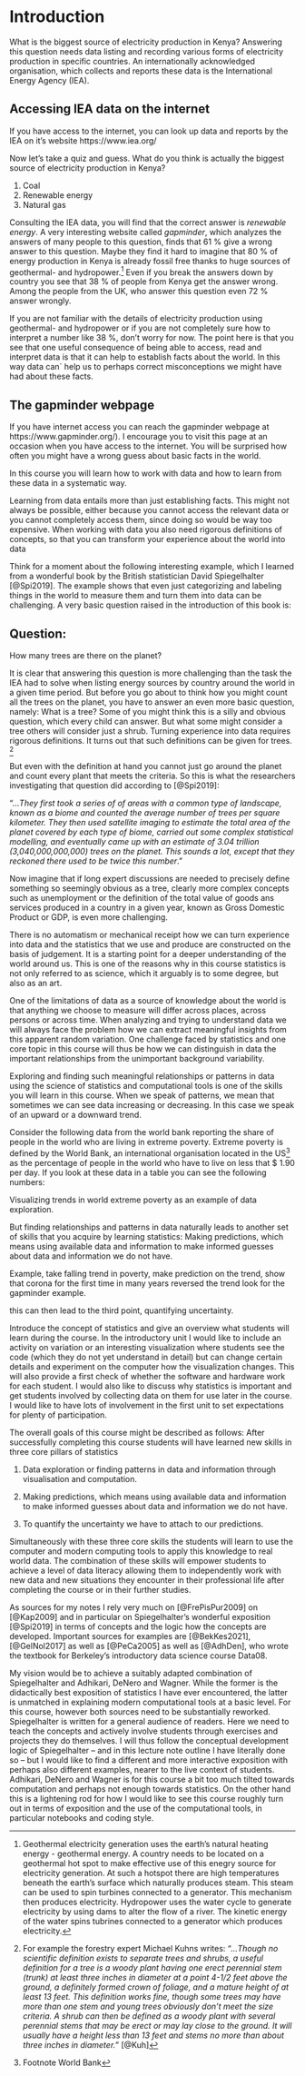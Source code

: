 # **Introduction**

What is the biggest source of electricity production in Kenya? Answering 
this question needs data listing and recording various forms of 
electricity production in specific countries. An internationally 
acknowledged organisation, which collects and reports these data 
is the International Energy Agency (IEA). 

:::{.callout-tip}
## Accessing IEA data on the internet

If you have access to the internet,
you can look up data and reports by the IEA on it's website
https://www.iea.org/ 
:::



Now let's take a quiz and guess. What do you think is
actually the biggest source of electricity production in Kenya?

1. Coal
2. Renewable energy
3. Natural gas

Consulting the IEA data, you will find that the correct answer 
is *renewable energy*. A very interesting website 
called *gapminder*, which analyzes the answers of
many people to this question, finds that 61 % give a wrong answer to this
question. Maybe they find it hard to imagine that 80 % of energy production in 
Kenya is already fossil free thanks to huge 
sources of geothermal- and hydropower.^[Geothermal electricity generation uses the earth's natural heating energy - geothermal energy. A country needs to be located on a geothermal hot spot to make effective use of this enegry source for electricity generation. At such a hotspot there are high temperatures beneath the earth's surface which naturally produces steam. This steam can be used to spin turbines connected to a generator. This mechanism then produces electricity. Hydropower uses  the water cycle to generate electricity by using dams to alter the flow of a river. The kinetic energy of the water spins tubrines connected to a generator which produces electricity.]  Even if you break the answers down by
country you see that 38 % of people from Kenya get the answer wrong. Among
the people from the UK, who answer this question even 72 % answer wrongly.

If you are not familiar with the details of electricity production using 
geothermal- and hydropower or if you are not completely sure how 
to interpret a number like 38 %, don't worry for now. The point here is 
that you see that one useful consequence of being able to access, read and 
interpret data is that it can help to establish facts about the world. In this
way data can´
help us to perhaps correct misconceptions we might have had about these
facts. 

:::{.callout-tip}
## The gapminder webpage
If you have internet access you can reach the gapminder webpage at https://www.gapminder.org/). I encourage you to visit this page at an occasion 
when you have access to the internet. You will be surprised how often you
might have a wrong guess about basic facts in the world.
:::

In this course you will learn how to work with data and how to learn from these
data in a systematic way. 

Learning from data entails more than just establishing
facts. This might not always be possible, either because you cannot access the
relevant data or you cannot completely access them, since doing so would be
way too expensive. When working with data you also need rigorous definitions
of concepts, so that you can transform your experience about the world into
data

Think for a moment about the following interesting 
example, which I learned from a wonderful book by the British 
statistician David Spiegelhalter [@Spi2019]. The example shows that even
just categorizing and labeling things in the world to measure them and turn
them into data can be challenging. A very basic question raised in 
the introduction of this book is:

::: {.callout-note icon=false}

## Question:

How many trees are there on the planet?

:::

It is clear that answering this question is more challenging than the task 
the IEA had to solve when listing energy sources by country around the world 
in a given time period. 
But before you go about to think how you might count all the trees on
the planet, you have to answer
an even more basic question, namely: What is a tree? Some of you might think
this is a silly and obvious question, which every child can answer. But 
what some might consider a tree others will consider just a shrub. 
Turning experience into data requires rigorous definitions. It turns out 
that such definitions can be given for trees. ^[For example the 
forestry expert Michael Kuhns writes: "...*Though no scientific definition exists to separate trees and shrubs, a useful definition for a tree is a woody plant having one erect perennial stem (trunk) at least three inches in diameter at a point 4-1/2 feet above the ground, a definitely formed crown of foliage, and a mature height of at least 13 feet. This definition works fine, though some trees may have more than one stem and young trees obviously don't meet the size criteria. A shrub can then be defined as a woody plant with several perennial stems that may be erect or may lay close to the ground. It will usually have a height less than 13 feet and stems no more than about three inches in diameter.*" [@Kuh]] 

But even with the definition at
hand you cannot just go around the planet and count every plant that meets the
criteria. So this is what the researchers investigating that question 
did according to [@Spi2019]: 

"...*They first took a series of of areas with a common type of landscape, known as a biome and counted the average number of trees per square kilometer. They then used satellite imaging to estimate the total area of the planet covered by each type of biome, carried out some complex statistical modelling, and eventually came up with an estimate of 3.04 trillion (3,040,000,000,000) trees on the planet. This sounds a lot, except that they reckoned there used to be twice this number*."

Now imagine that if long expert discussions are needed to precisely 
define something
so seemingly obvious as a tree, clearly more complex concepts
such as unemployment or the definition of the total value of goods ans services
produced in a country in a given year, known as Gross Domestic Product 
or GDP, is
even more challenging. 

There is no automatism or mechanical receipt how we can 
turn experience into data
and the statistics that we use and produce are constructed on the basis of
judgement. It is a starting point for a deeper understanding of the world 
around us. This is one of the reasons why in this course statistics is
not only referred to as science, which it arguably is to some degree, but also
as an art.

One of the limitations of data as a source of knowledge about the world is
that anything we choose to measure will differ across places, across persons
or across time. When analyzing and trying to understand data we will always
face the problem how we can extract meaningful insights from this
apparent random variation. One challenge faced by statistics and one
core topic in this course will thus be how we can distinguish in data the
important relationships from the unimportant background variability. 

Exploring and finding such meaningful relationships or patterns 
in data using the
science of statistics and computational tools is one of the skills you will
learn in this course. When we speak of patterns, we mean that sometimes
we can see data increasing or decreasing. In this case we speak of an upward
or a downward trend.

Consider the following data from the world bank reporting the 
share of people in the world who are living in extreme poverty. 
Extreme poverty is defined by the World Bank, an international organisation located in the US^[Footnote World Bank] as the percentage 
of people in the world who
have to live on less that $ 1.90 per day. If you look at these data in a table
you can see the following numbers:

Visualizing trends in world extreme poverty as an example of data
exploration.

But finding relationships and patterns in data naturally 
leads to another set of skills that you acquire by learning 
statistics: Making predictions, which means using available data and information to make informed guesses about data and information we do not have.

Example, take falling trend in poverty, make prediction
on the trend, show that corona for the first time in many years reversed the
trend look for the gapminder example.

this can then lead to the third point, quantifying uncertainty.


Introduce the concept of statistics and give an overview what students will learn during the course. In the introductory unit I would like to include an activity on variation or an interesting visualization where students see the code (which they do not yet understand in detail) but can change certain details and experiment on the computer how the visualization changes. This will also provide a first check of whether the software and hardware work for each student. I would also like to discuss why statistics is important and get students involved by collecting data on them for use later in the course. I would like to have lots of involvement in the first unit to set expectations for plenty of participation.

The overall goals of this course might be described as follows: After successfully completing this course students will have learned new skills in three core pillars of statistics

1.  Data exploration or finding patterns in data and information through visualisation and computation.

2.  Making predictions, which means using available data and information to make informed guesses about data and information we do not have.

3.  To quantify the uncertainty we have to attach to our predictions.

Simultaneously with these three core skills the students will learn to use the computer and modern computing tools to apply this knowledge to real world data. The combination of these skills will empower students to achieve a level of data literacy allowing them to independently work with new data and new situations they encounter in their professional life after completing the course or in their further studies.

As sources for my notes I rely very much on [@FrePisPur2009] on [@Kap2009] and in particular on Spiegelhalter's wonderful exposition [@Spi2019] in terms of concepts and the logic how the concepts are developed. Important sources for examples are \[@BekKes2021\], \[@GelNol2017\] as well as [@PeCa2005] as well as [@AdhDen], who wrote the textbook for Berkeley's introductory data science course Data08.

My vision would be to achieve a suitably adapted combination of Spiegelhalter and Adhikari, DeNero and Wagner. While the former is the didactically best exposition of statistics I have ever encountered, the latter is unmatched in explaining modern computational tools at a basic level. For this course, however both sources need to be substantially reworked. Spiegelhalter is written for a general audience of readers. Here we need to teach the concepts and actively involve students through exercises and projects they do themselves. I will thus follow the conceptual development logic of Spiegelhalter -- and in this lecture note outline I have literally done so -- but I would like to find a different and more interactive exposition with perhaps also different examples, nearer to the live context of students. Adhikari, DeNero and Wagner is for this course a bit too much tilted towards computation and perhaps not enough towards statistics. On the other hand this is a lightening rod for how I would like to see this course roughly turn out in terms of exposition and the use of the computational tools, in particular notebooks and coding style.
